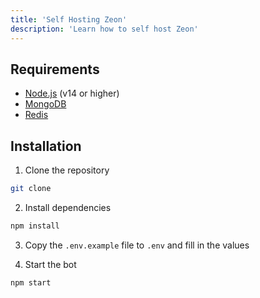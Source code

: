 ```yaml
---
title: 'Self Hosting Zeon'
description: 'Learn how to self host Zeon'
---
```


## Requirements

- [Node.js](https://nodejs.org/en/) (v14 or higher)
- [MongoDB](https://www.mongodb.com/)
- [Redis](https://redis.io/)

## Installation

1. Clone the repository

```bash
git clone
```

2. Install dependencies

```bash
npm install
```

3. Copy the `.env.example` file to `.env` and fill in the values

4. Start the bot

```bash
npm start
```